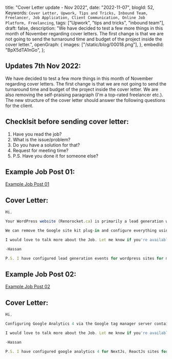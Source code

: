   title: "Cover Letter update - Nov 2022",
  date: "2022-11-07",
  blogId: 52,
  Keywords: `Cover Letter, Upwork, Tips and Tricks, Inbound Team, Freelancer, Job Application, Client Communication, Online Job Platform, Freelancing`,
  tags: ["Upwork", "tips and tricks", "inbound team"],
  draft: false,
  description:
    "We have decided to test a few more things in this month of November regarding cover letters. The first change is that we are not going to send the turnaround time and budget of the project inside the cover letter.",
  openGraph: {
    images: ["/static/blog/00018.png"],
  },
  embedId: "BpX5dTA1nGo",
};

## Updates 7th Nov 2022:

We have decided to test a few more things in this month of November regarding cover letters. The first change is that we are not going to send the turnaround time and budget of the project inside the cover letter. We are also removing the self-praising paragraph (I'm a top-rated freelancer etc.). The new structure of the cover letter should answer the following questions for the client.

## Checklsit before sending cover letter:

1. Have you read the job?
2. What is the issue/problem?
3. Do you have a solution for that?
4. Request for meeting time?
5. P.S. Have you done it for someone else?

## Example Job Post 01:

[Example Job Post 01](https://www.upwork.com/jobs/~018abcf29fb4215f2b)

## Cover Letter:

```javascript
Hi,

Your WordPress website (Renorocket.ca) is primarily a lead generation website, and currently, there are multiple integrations of Google Analytics through Google site kit and Google tag manager, which are sending multiple pageview events for each user.

We can remove the Google site kit plug-in and configure everything using Google tag manager so that we will have more control over the events. Google Analytics 4 is only tracking the page events; we can also configure form submission events for universal analytics and Google Analytics 4.

I would love to talk more about the Job. Let me know if you're available for a meeting.

-Hassan

P.S. I have configured lead generation events for wordpress sites for many clients and one of them is a 5-star job on my profile from paul.
```

## Example Job Post 02:

[Example Job Post 02](https://www.upwork.com/jobs/~01837e5d542a4cc0e2)

## Cover Letter:

```javascript
Hi,

Configuring Google Analytics 4 via the Google tag manager server container is not absolutely necessary however it is a good practice as moving forward the browsers will not let Google Analytics track data as it has been happening to Facebook pixel for about one year now.

I would love to talk more about the Job. Let me know if you're available for a meeting.

-Hassan

P.S. I have configured google analytics 4 for NextJs, ReactJs sites for many WebApp clients and one of them is a 5-star job on my profile from John.
```
